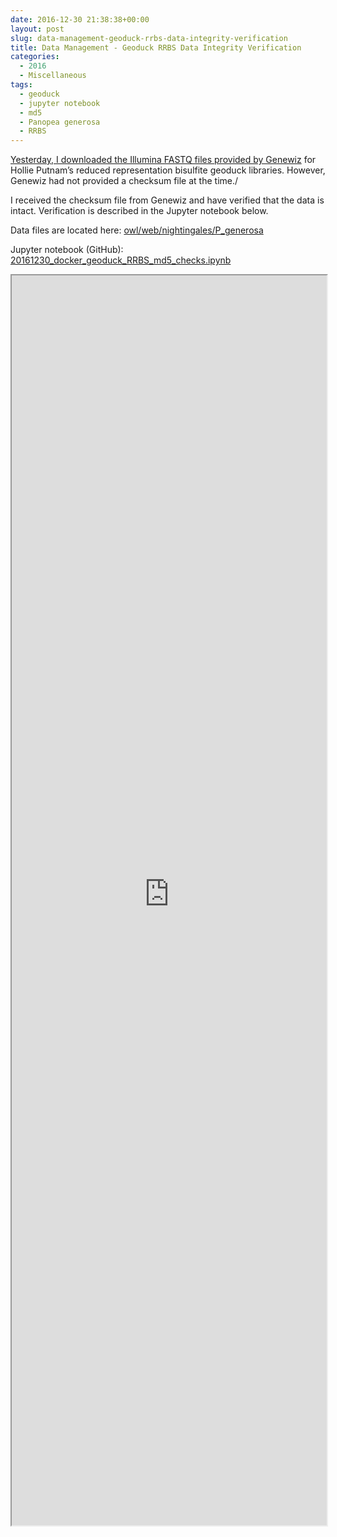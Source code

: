 ```yaml
---
date: 2016-12-30 21:38:38+00:00
layout: post
slug: data-management-geoduck-rrbs-data-integrity-verification
title: Data Management - Geoduck RRBS Data Integrity Verification
categories:
  - 2016
  - Miscellaneous
tags:
  - geoduck
  - jupyter notebook
  - md5
  - Panopea generosa
  - RRBS
---
```


[Yesterday, I downloaded the Illumina FASTQ files provided by Genewiz](https://robertslab.github.io/sams-notebook/posts/2016-12-30-data-received-geoduck-rrbs-sequencing-data/) for Hollie Putnam's reduced representation bisulfite geoduck libraries. However, Genewiz had not provided a checksum file at the time./

I received the checksum file from Genewiz and have verified that the data is intact. Verification is described in the Jupyter notebook below.

Data files are located here: [owl/web/nightingales/P_generosa](https://owl.fish.washington.edu/nightingales/P_generosa/)

Jupyter notebook (GitHub): [20161230_docker_geoduck_RRBS_md5_checks.ipynb](https://github.com/sr320/LabDocs/blob/master/jupyter_nbs/sam/20161230_docker_geoduck_RRBS_md5_checks.ipynb)

<iframe src="https://render.githubusercontent.com/view/ipynb?commit=d543fd8f5447830f82621eb072b5ce5c3ddb1d5b&enc_url=68747470733a2f2f7261772e67697468756275736572636f6e74656e742e636f6d2f73723332302f4c6162446f63732f643534336664386635343437383330663832363231656230373262356365356333646462316435622f6a7570797465725f6e62732f73616d2f32303136313233305f646f636b65725f67656f6475636b5f525242535f6d64355f636865636b732e6970796e62&nwo=sr320%2FLabDocs&path=jupyter_nbs%2Fsam%2F20161230_docker_geoduck_RRBS_md5_checks.ipynb&repository_id=13746500#a0b8069d-0253-4a59-a3d0-7f63a7fba75f" width="100%" height="2000" scrolling="yes"></iframe>
